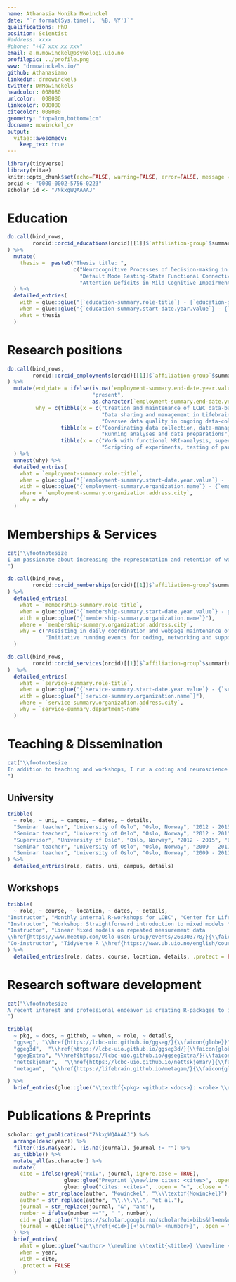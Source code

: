```yaml
---
name: Athanasia Monika Mowinckel
date: "`r format(Sys.time(), '%B, %Y')`"
qualifications: PhD
position: Scientist
#address: xxxx
#phone: "+47 xxx xx xxx"
email: a.m.mowinckel@psykologi.uio.no
profilepic: ../profile.png
www: "drmowinckels.io/"
github: Athanasiamo
linkedin: drmowinckels
twitter: DrMowinckels
headcolor: 008080
urlcolor:  008080
linkcolor: 008080
citecolor: 008080
geometry: "top=1cm,bottom=1cm"
docname: mowinckel_cv
output: 
  vitae::awesomecv:
    keep_tex: true
---
```


```r
library(tidyverse)
library(vitae)
knitr::opts_chunk$set(echo=FALSE, warning=FALSE, error=FALSE, message = FALSE)
orcid <- "0000-0002-5756-0223"
scholar_id <- "7NkxgWQAAAAJ"
```

# Education
```r

do.call(bind_rows,
        rorcid::orcid_educations(orcid)[[1]]$`affiliation-group`$summaries
) %>%
  mutate(
    thesis =  paste0("Thesis title: ",
                     c("Neurocognitive Processes of Decision-making in Adults with ADHD",
                       "Default Mode Resting-State Functional Connectivity of the Aging Brain",
                       "Attention Deficits in Mild Cognitive Impairment and Dementia of the Alzheimer Type"))
  ) %>%
  detailed_entries(
    with = glue::glue("{`education-summary.role-title`} - {`education-summary.organization.name`} - Norway"),
    when = glue::glue("{`education-summary.start-date.year.value`} - {`education-summary.end-date.year.value`}"),
    what = thesis
  )
```

# Research positions

```r

do.call(bind_rows,
        rorcid::orcid_employments(orcid)[[1]]$`affiliation-group`$summaries
) %>%
  mutate(end_date = ifelse(is.na(`employment-summary.end-date.year.value`),
                           "present",
                           as.character(`employment-summary.end-date.year.value`)),
         why = c(tibble(x = c("Creation and maintenance of LCBC data-base",
                              "Data sharing and management in Lifebrain EU-project (WP2)",
                              "Oversee data quality in ongoing data-collection")),
                 tibble(x = c("Coordinating data collection, data-management, and research collaborations",
                              "Running analyses and data preparations")),
                 tibble(x = c("Work with functional MRI-analysis, supervising students, and transitioning lab from windows to a Linux",
                              "Scripting of experiments, testing of participants and work on application for grants and ethical approval")))
  ) %>%
  unnest(why) %>%
  detailed_entries(
    what = `employment-summary.role-title`,
    when = glue::glue("{`employment-summary.start-date.year.value`} - {end_date}"),
    with = glue::glue("{`employment-summary.organization.name`} - {`employment-summary.department-name`}"),
    where = `employment-summary.organization.address.city`,
    why = why
  )
```

# Memberships & Services

```r
cat("\\footnotesize
I am passionate about increasing the representation and retention of women in science, and in improving the formal training and competencies taught at the University. These interests are evident from task force and board memberships, and in activities I engage in outside of work, like R-Ladies.
")
```



```r

do.call(bind_rows,
        rorcid::orcid_memberships(orcid)[[1]]$`affiliation-group`$summaries
) %>%
  detailed_entries(
    what = `membership-summary.role-title`,
    when = glue::glue("{`membership-summary.start-date.year.value`} - present"),
    with = glue::glue("{`membership-summary.organization.name`}"),
    where = `membership-summary.organization.address.city`,
    why = c("Assisting in daily coordination and webpage maintenance of R-Ladies globally",
            "Initiative running events for coding, networking and support of minority genders in the R-community")
  )

do.call(bind_rows,
        rorcid::orcid_services(orcid)[[1]]$`affiliation-group`$summaries
)  %>%
  detailed_entries(
    what = `service-summary.role-title`,
    when = glue::glue("{`service-summary.start-date.year.value`} - {`service-summary.end-date.year.value`}"),
    with = glue::glue("{`service-summary.organization.name`}"),
    where = `service-summary.organization.address.city`,
    why = `service-summary.department-name`
  )


```

# Teaching & Dissemination
```r
cat("\\footnotesize
In addition to teaching and workshops, I run a coding and neuroscience blog, \\href{https://drmowinckels.io}{drmowinckels.io \\faicon{globe} }, that includes tutorials in R and neuroimaging. I am also a certified \\href{https://software-carpentry.org/}{Software Carpentry Instructor \\faicon{globe}}.
")
```

## University

```r
tribble(
  ~ role, ~ uni, ~ campus, ~ dates, ~ details,
  "Seminar teacher", "University of Oslo", "Oslo, Norway", "2012 - 2015", "Introduction to research methods (PSY1010/PSYC1100)",
  "Seminar teacher", "University of Oslo", "Oslo, Norway", "2012 - 2015", "Experimental Cognitive Psychology (PSYC2102)",
  "Supervisor", "University of Oslo", "Oslo, Norway", "2012 - 2015", "Bachelor thesis",
  "Seminar teacher", "University of Oslo", "Oslo, Norway", "2009 - 2011", "Introduction to research methods (PSY1010/PSYC1100)",
  "Seminar teacher", "University of Oslo", "Oslo, Norway", "2009 - 2011", "Introduction to social psychology (PSY1100)",
) %>%
  detailed_entries(role, dates, uni, campus, details)
```

## Workshops

```r
tribble(
  ~ role, ~ course, ~ location, ~ dates, ~ details,
"Instructor", "Monthly internal R-workshops for LCBC", "Center for Lifespan Changes in Brain and Cognition", "Monthly 2018 - present", "2 hour workshops in using R for analysis, visualization, dissemination etc.",
"Instructor", "Workshop: Straightforward introduction to mixed models \\href{https://www.meetup.com/rladies-london/events/259655336/}{\\faicon{globe}}", "Oslo UseR!", "June 5, 2019", "A short workshop in the use of Mixed-models for repeated measurement data",
"Instructor", "Linear Mixed models on repeated measurement data
\\href{https://www.meetup.com/Oslo-useR-Group/events/260303778/}{\\faicon{globe}}", "R-Ladies London", "March 28, 2019", "A short workshop in the use of Mixed-models for repeated measurement data",
"Co-instructor", "TidyVerse R \\href{https://www.ub.uio.no/english/courses-events/courses/other/Carpentry/software-carpentry/time-and-place/180925-26_TidyR}{\\faicon{globe}}", "University of Oslo - Software Carpentry", "Sept.  25 - 26, 2018", "Two-day workshop on using R and the Tidyverse-packages for data handling and analysis",
) %>%
  detailed_entries(role, dates, course, location, details, .protect = FALSE)
```

# Research software development
```r
cat("\\footnotesize
A recent interest and professional endeavor is creating R-packages to improve data workflows and visualization in R. Icons link to package websites with documentation (\\faicon{globe}), and github repositories (\\faicon{github}) where source code is openly available.
")
```

```r
tribble(
  ~ pkg, ~ docs, ~ github, ~ when, ~ role, ~ details,
  "ggseg", "\\href{https://lcbc-uio.github.io/ggseg/}{\\faicon{globe}}", "\\href{https://github.com/LCBC-UiO/ggseg}{\\faicon{github}}", "2018 - present", "Lead developer", "Visualization tool for brain atlas segmentations through R",
  "ggeg3d",  "\\href{https://lcbc-uio.github.io/ggseg3d/}{\\faicon{globe}}", "\\href{https://github.com/LCBC-UiO/ggseg3d}{\\faicon{github}}","2018 - present", "Lead developer", "3 dimensional visualization tool for brain atlas segmentations through R",
  "ggegExtra", "\\href{https://lcbc-uio.github.io/ggsegExtra/}{\\faicon{globe}}", "\\href{https://github.com/LCBC-UiO/ggsegExtra}{\\faicon{github}}", "2018 - present", "Lead developer", "Repository of atlas data for the ggseg-packages",
  "nettskjemar",  "\\href{https://lcbc-uio.github.io/nettskjemar/}{\\faicon{globe}}", "\\href{https://github.com/LCBC-UiO/nettskjemar}{\\faicon{github}}","2019 - present", "Lead developer", "Package to retrieve data and meta-data from the nettskjema questionnaire tool developed by the University of Oslo",
  "metagam",  "\\href{https://lifebrain.github.io/metagam/}{\\faicon{globe}}", "\\href{https://github.com/Lifebrain/metagam}{\\faicon{github}}","2020", "Contributor", "Meta-Analysis of Generalized Additive Models in Neuroimaging Studies",

) %>%
  brief_entries(glue::glue("\\textbf{<pkg> <github> <docs>}: <role> \\newline <details>", .open = "<", .close = ">"), when, .protect = FALSE)
```


<!-- # Awards & Achievements -->
<!-- ## Awards -->
<!-- ```{r} -->
<!-- tribble( -->
<!--   ~ award, ~ from, ~ year, -->
<!--   "Commerce Dean's Honour", "Monash", "2017", -->
<!--   "Commerce Dean's Commendation", "Monash", "2016", -->
<!--   "Science Dean’s List", "Monash", "2014-2016", -->
<!--   "International Institute of Forecasters Award", "IIF", "2014", -->
<!--   "Rotary Youth Leadership Award", "Rotary", "2013" -->
<!-- ) %>% -->
<!--   brief_entries(award, year, from) -->
<!-- ``` -->

\newpage

# Publications & Preprints

<!-- ```{r "pubPlot", dev.args = list(bg = 'transparent'), out.width= "65%"} -->
<!-- scholar::get_citation_history(scholar_id) %>% -->
<!--   mutate(cumulative=cumsum(cites)) %>% -->
<!--   gather(metric, val, -1) %>% -->
<!--   ggplot(aes(x=year, y=val, group=metric, fill=metric, colour=metric)) + -->
<!--   geom_line(lineend="round") + -->
<!--   geom_point(show.legend = F) + -->
<!--   annotate("text",x=-Inf,y=Inf,vjust=1.5,hjust=-0.05,size=3,colour='gray', -->
<!--            label=format(Sys.time(), "%d-%m-%Y")) + #add timestamp for the update -->
<!--   labs(y="Googe citations", x="Year", -->
<!--        colour = "", -->
<!--        title = "Citations over time", -->
<!--        subtitle = "retrieved from google scholar")+ -->
<!--   theme_minimal() + -->
<!--   theme(panel.grid.major = element_line(color="#4E67691F"), -->
<!--         legend.position = "bottom", -->
<!--         axis.line = element_line(), -->
<!--         text = element_text(color="#4E6769"), -->
<!--         line = element_line(color="#4E6769")) + -->
<!--   scale_color_manual(values=c("#008080", "#004d4d")) -->
<!-- ``` -->

```r
scholar::get_publications("7NkxgWQAAAAJ") %>%
  arrange(desc(year)) %>%
  filter(!is.na(year), !is.na(journal), journal != "") %>%
  as_tibble() %>%
  mutate_all(as.character) %>%
  mutate(
    cite = ifelse(grepl("rxiv", journal, ignore.case = TRUE),
                  glue::glue("Preprint \\newline cites: <cites>", .open = "<", .close = ">"),
                  glue::glue("cites: <cites>", .open = "<", .close = ">")),
    author = str_replace(author, "Mowinckel", "\\\\textbf{Mowinckel}"),
    author = str_replace(author, "\\.\\.\\.", "et al."),
    journal = str_replace(journal, "&", "and"),
    number = ifelse(number =="", " ", number),
    cid = glue::glue("https://scholar.google.no/scholar?oi=bibs&hl=en&cluster=<cid>", .open = "<", .close = ">"),
    journal = glue::glue("\\href{<cid>}{<journal> <number>}", .open = "<", .close = ">")
  ) %>%
  brief_entries(
    what = glue::glue("<author> \\newline \\textit{<title>} \\newline <journal> \\vspace{1mm} ", .open = "<", .close = ">"),
    when = year,
    with = cite,
    .protect = FALSE
  )
```

